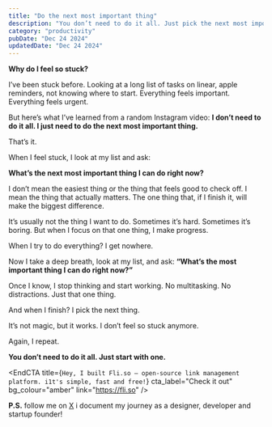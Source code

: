 ```yaml
---
title: "Do the next most important thing"
description: "You don’t need to do it all. Just pick the next most important thing and start."
category: "productivity"
pubDate: "Dec 24 2024"
updatedDate: "Dec 24 2024"
---
```


**Why do I feel so stuck?**

I’ve been stuck before. Looking at a long list of tasks on linear, apple reminders, not knowing where to start. Everything feels important. Everything feels urgent.

But here’s what I’ve learned from a random Instagram video: **I don’t need to do it all. I just need to do the next most important thing.**

That’s it.

When I feel stuck, I look at my list and ask:

**What’s the next most important thing I can do right now?**

I don’t mean the easiest thing or the thing that feels good to check off. I mean the thing that actually matters. The one thing that, if I finish it, will make the biggest difference.

It’s usually not the thing I want to do. Sometimes it’s hard. Sometimes it’s boring. But when I focus on that one thing, I make progress.

When I try to do everything? I get nowhere.

Now I take a deep breath, look at my list, and ask:
**“What’s the most important thing I can do right now?”**

Once I know, I stop thinking and start working. No multitasking. No distractions. Just that one thing.

And when I finish? I pick the next thing.

It’s not magic, but it works. I don’t feel so stuck anymore.

Again, I repeat.

**You don’t need to do it all. Just start with one.**


<EndCTA
  title={`Hey, I built Fli.so – open-source link management platform. i1t's simple, fast and free!`}
  cta_label="Check it out"
  bg_colour="amber"
  link="https://fli.so"
/>

**P.S.** follow me on [X](https://x.com/spikeysanju) i document my journey as a designer, developer and startup founder!
